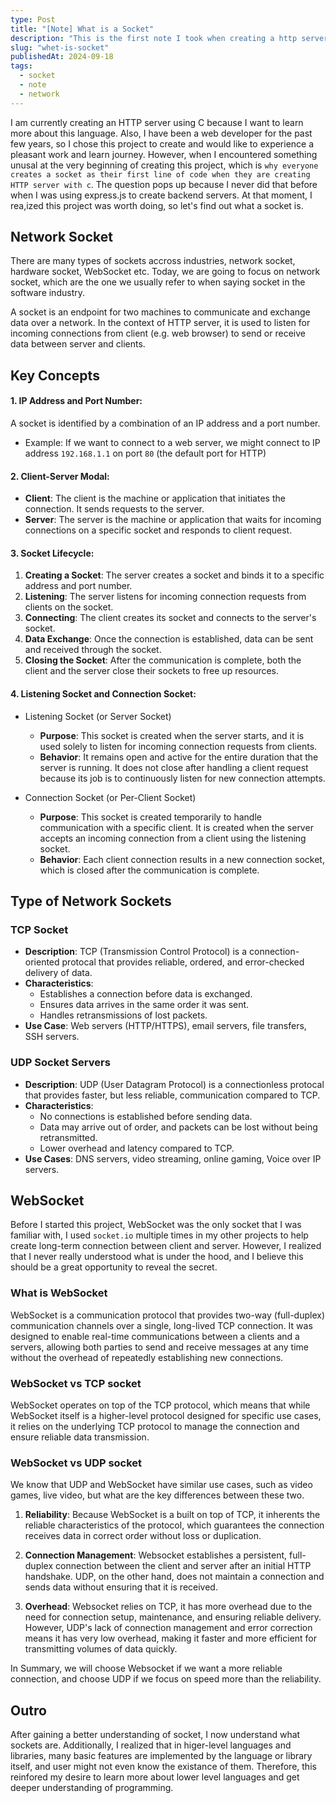 ```yaml
---
type: Post
title: "[Note] What is a Socket"
description: "This is the first note I took when creating a http server with c, I'm curious about why people always create and connect to a socket server in the beginning, so this is my note after studying socket basics"
slug: "whet-is-socket"
publishedAt: 2024-09-18
tags:
  - socket 
  - note
  - network
---
```

I am currently creating an HTTP server using C because I want to learn more about this language. Also, I have been a web developer for the past few years, so I chose this project to create and would like to experience a pleasant work and learn journey. However, when I encountered something unusal at the very beginning of creating this project, which is `why everyone creates a socket as their first line of code when they are creating HTTP server with c`. The question pops up because I never did that before when I was using express.js to create backend servers. At that moment, I rea,ized this project was worth doing, so let's find out what a socket is. 

## Network Socket
There are many types of sockets accross industries, network socket, hardware socket, WebSocket etc. Today, we are going to focus on network socket, which are the one we usually refer to when saying socket in the software industry. 

A socket is an endpoint for two machines to communicate and exchange data over a network. In the context of HTTP server, it is used to listen for incoming connections from client (e.g. web browser) to send or receive data between server and clients.

## Key Concepts
#### 1. IP Address and Port Number:
A socket is identified by a combination of an IP address and a port number.

- Example: If we want to connect to a web server, we might connect to IP address `192.168.1.1` on port `80` (the default port for HTTP)

#### 2. Client-Server Modal:
- **Client**:
The client is the machine or application that initiates the connection. It sends requests to the server.
- **Server**:
The server is the machine or application that waits for incoming connections on a specific socket and responds to client request.

#### 3. Socket Lifecycle:
1. **Creating a Socket**: The server creates a socket and binds it to a specific address and port number.
2. **Listening**: The server listens for incoming connection requests from clients on the socket.
3. **Connecting**: The client creates its socket and connects to the server's socket.
4. **Data Exchange**: Once the connection is established, data can be sent and received through the socket.
5. **Closing the Socket**: After the communication is complete, both the client and the server close their sockets to free up resources.

#### 4. Listening Socket and Connection Socket:
- Listening Socket (or Server Socket)
  - **Purpose**: This socket is created when the server starts, and it is used solely to listen for incoming connection requests from clients.
  - **Behavior**: It remains open and active for the entire duration that the server is running. It does not close after handling a client request because its job is to continuously listen for new connection attempts.

- Connection Socket (or Per-Client Socket)
  - **Purpose**: This socket is created temporarily to handle communication with a specific client. It is created when the server accepts an incoming connection from a client using the listening socket.
  - **Behavior**: Each client connection results in a new connection socket, which is closed after the communication is complete.

## Type of Network Sockets
### TCP Socket
- **Description**: TCP (Transmission Control Protocol) is a connection-oriented protocal that provides reliable, ordered, and error-checked delivery of data.
- **Characteristics**:
  - Establishes a connection before data is exchanged.
  - Ensures data arrives in the same order it was sent.
  - Handles retransmissions of lost packets.
- **Use Case**: Web servers (HTTP/HTTPS), email servers, file transfers, SSH servers. 

### UDP Socket Servers
- **Description**: UDP (User Datagram Protocol) is a connectionless protocal that provides faster, but less reliable, communication compared to TCP.
- **Characteristics**:
  - No connections is established before sending data.
  - Data may arrive out of order, and packets can be lost without being retransmitted.
  - Lower overhead and latency compared to TCP.
- **Use Cases**: DNS servers, video streaming, online gaming, Voice over IP servers.

## WebSocket
Before I started this project, WebSocket was the only socket that I was familiar with, I used `socket.io` multiple times in my other projects to help create long-term connection between client and server. However, I realized that I never really understood what is under the hood, and I believe this should be a great opportunity to reveal the secret. 

### What is WebSocket
WebSocket is a communication protocol that provides two-way (full-duplex) communication channels over a single, long-lived TCP connection. It was designed to enable real-time communications between a clients and a servers, allowing both parties to send and receive messages at any time without the overhead of repeatedly establishing new connections.

### WebSocket vs TCP socket
WebSocket operates on top of the TCP protocol, which means that while WebSocket itself is a higher-level protocol designed for specific use cases, it relies on the underlying TCP protocol to manage the connection and ensure reliable data transmission.

### WebSocket vs UDP socket
We know that UDP and WebSocket have similar use cases, such as video games, live video, but what are the key differences between these two.

1. **Reliability**: Because WebSocket is a built on top of TCP, it inherents the reliable characteristics of the protocol, which guarantees the connection receives data in correct order without loss or duplication.

2. **Connection Management**: Websocket establishes a persistent, full-duplex connection between the client and server after an initial HTTP handshake. UDP, on the other hand, does not maintain a connection and sends data without ensuring that it is received.

3. **Overhead**: Websocket relies on TCP, it has more overhead due to the need for connection setup, maintenance, and ensuring reliable delivery. However, UDP's lack of connection management and error correction means it has very low overhead, making it faster and more efficient for transmitting volumes of data quickly.

In Summary, we will choose Websocket if we want a more reliable connection, and choose UDP if we focus on speed more than the reliability.

## Outro
After gaining a better understanding of socket, I now understand what sockets are. Additionally, I realized that in higer-level languages and libraries, many basic features are implemented by the language or library itself, and user might not even know the existance of them. Therefore, this reinfored my desire to learn more about lower level languages and get deeper understanding of programming.
